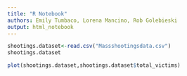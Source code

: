 ```yaml
---
title: "R Notebook"
authors: Emily Tumbaco, Lorena Mancino, Rob Golebieski
output: html_notebook
---
```


```r
shootings.dataset<-read.csv("Massshootingsdata.csv")
shootings.dataset
```

```r
plot(shootings.dataset,shootings.dataset$total_victims)


```

